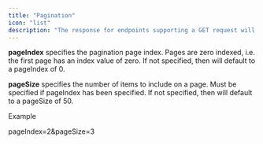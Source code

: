 ```yaml
---
title: "Pagination"
icon: "list"
description: "The response for endpoints supporting a GET request will be paginated. This means for each request, the respoinse will be one "page" of results"
---
```


**pageIndex** specifies the pagination page index. Pages are zero indexed, i.e. the first page has an index value of zero. If not specified, then will default to a pageIndex of 0.

**pageSize** specifies the number of items to include on a page. Must be specified if pageIndex has been specified. If not specified, then will default to a pageSize of 50.

Example

pageIndex=2&pageSize=3